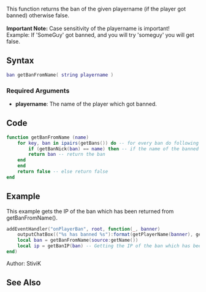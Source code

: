 {{Useful_Function}}
<lowercasetitle/>

This function returns the ban of the given playername (if the player got banned) otherwise false. 
<br/><br/>'''Important Note:''' Case sensitivity of the playername is important!
<br/>Example: If 'SomeGuy' got banned, and you will try 'someguy' you will get false.

==Syntax==
<syntaxhighlight lang="lua">ban getBanFromName( string playername )</syntaxhighlight>

===Required Arguments===
* '''playername''': The name of the player which got banned.

==Code==
<section name="Server" class="server" show="true">
<syntaxhighlight lang="lua">
function getBanFromName (name)
    for key, ban in ipairs(getBans()) do -- for every ban do following
        if (getBanNick(ban) == name) then -- if the name of the banned player is equal to our name then
	    return ban -- return the ban
	end
    end
    return false -- else return false
end
</syntaxhighlight>
</section>

==Example==
<section name="Server" class="server" show="true">
This example gets the IP of the ban which has been returned from getBanFromName().
<syntaxhighlight lang="lua">
addEventHandler("onPlayerBan", root, function(_, banner)
    outputChatBox(("%s has banned %s"):format(getPlayerName(banner), getPlayerName(source)), root, 255, 0, 0)
    local ban = getBanFromName(source:getName())
    local ip = getBanIP(ban) -- Getting the IP of the ban which has been returned from getBanFromName() -- Here you have the ip :)
end)
</syntaxhighlight>
</section>

Author: StiviK

==See Also==
{{Useful_Functions}}